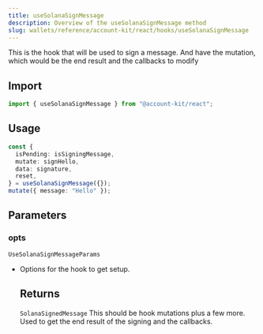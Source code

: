 ```yaml
---
title: useSolanaSignMessage
description: Overview of the useSolanaSignMessage method
slug: wallets/reference/account-kit/react/hooks/useSolanaSignMessage
---
```


This is the hook that will be used to sign a message. And have the mutation, which would
be the end result and the callbacks to modify

## Import

```ts
import { useSolanaSignMessage } from "@account-kit/react";
```

## Usage

```ts
const {
  isPending: isSigningMessage,
  mutate: signHello,
  data: signature,
  reset,
} = useSolanaSignMessage({});
mutate({ message: "Hello" });
```

## Parameters

### opts

`UseSolanaSignMessageParams`

- Options for the hook to get setup.

  ## Returns

  `SolanaSignedMessage`
  This should be hook mutations plus a few more. Used to get the end result of the signing and the callbacks.
